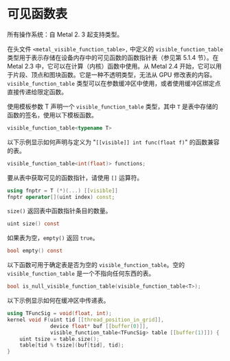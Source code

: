 # 可见函数表

<OrigninalPDF title="2.15 Visible Function Table" />

所有操作系统：自 Metal 2. 3 起支持类型。

在头文件 `<metal_visible_function_table>,` 中定义的 `visible_function_table` 类型用于表示存储在设备内存中的可见函数的函数指针表（参见第 5.1.4 节）。在 Metal 2.3 中，它可以在计算（内核）函数中使用。从 Metal 2.4 开始，它可以用于片段、顶点和图块函数。它是一种不透明类型，无法从 GPU 修改表的内容。`visible_function_table` 类型可以在参数缓冲区中使用，或者使用缓冲区绑定点直接传递给限定函数。

使用模板参数 T 声明一个 `visible_function_table` 类型，其中 `T` 是表中存储的函数的签名，使用以下模板函数。

```cpp
visible_function_table<typename T>
```

以下示例显示如何声明与定义为 "`[[visible]] int func(float f)`" 的函数兼容的表。

```cpp
visible_function_table<int(float)> functions;
```

要从表中获取可见的函数指针，请使用 `[]` 运算符。

```cpp
using fnptr = T (*)(...) [[visible]]
fnptr operator[](uint index) const;
```

`size()` 返回表中函数指针条目的数量。

```c
uint size() const
```

如果表为空，`empty()` 返回 `true`。

```c
bool empty() const
```

以下函数可用于确定表是否为空的 `visible_function_table`。空的 `visible_function_table` 是一个不指向任何东西的表。

```c
bool is_null_visible_function_table(visible_function_table<T>);
```

以下示例显示如何在缓冲区中传递表。

```cpp
using TFuncSig = void(float, int);
kernel void F(uint tid [[thread_position_in_grid]],
              device float* buf [[buffer(0)]],
              visible_function_table<TFuncSig> table [[buffer(1)]]) {
    uint tsize = table.size();
    table[tid % tsize](buf[tid], tid);
}
```
